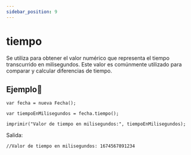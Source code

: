 ```yaml
---
sidebar_position: 9
---
```



# tiempo
Se utiliza para obtener el valor numérico que representa el tiempo transcurrido en milisegundos. Este valor es comúnmente utilizado para comparar y calcular diferencias de tiempo.

## Ejemplo📝

```dummy
var fecha = nueva Fecha();

var tiempoEnMilisegundos = fecha.tiempo();

imprimir("Valor de tiempo en milisegundos:", tiempoEnMilisegundos);
```
Salida:

```dummy
//Valor de tiempo en milisegundos: 1674567891234
```
